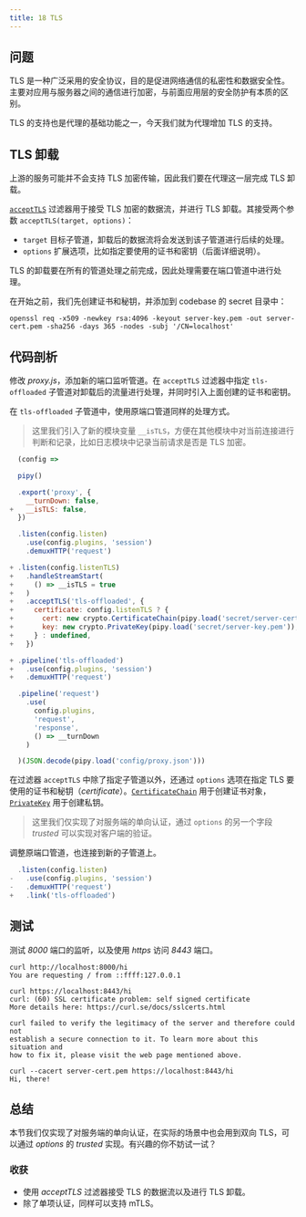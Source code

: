 ```yaml
---
title: 18 TLS
---
```


## 问题

TLS 是一种广泛采用的安全协议，目的是促进网络通信的私密性和数据安全性。主要对应用与服务器之间的通信进行加密，与前面应用层的安全防护有本质的区别。

TLS 的支持也是代理的基础功能之一，今天我们就为代理增加 TLS 的支持。

## TLS 卸载

上游的服务可能并不会支持 TLS 加密传输，因此我们要在代理这一层完成 TLS 卸载。

[`acceptTLS`](/reference/api/Configuration/acceptTLS) 过滤器用于接受 TLS 加密的数据流，并进行 TLS 卸载。其接受两个参数 `acceptTLS(target, options)`：

* `target` 目标子管道，卸载后的数据流将会发送到该子管道进行后续的处理。
* `options` 扩展选项，比如指定要使用的证书和密钥（后面详细说明）。

TLS 的卸载要在所有的管道处理之前完成，因此处理需要在端口管道中进行处理。

在开始之前，我们先创建证书和秘钥，并添加到 codebase 的 secret 目录中：

```shell
openssl req -x509 -newkey rsa:4096 -keyout server-key.pem -out server-cert.pem -sha256 -days 365 -nodes -subj '/CN=localhost'
```

## 代码剖析

修改 *proxy.js*，添加新的端口监听管道。在 `acceptTLS` 过滤器中指定 `tls-offloaded` 子管道对卸载后的流量进行处理，并同时引入上面创建的证书和密钥。

在 `tls-offloaded` 子管道中，使用原端口管道同样的处理方式。

> 这里我们引入了新的模块变量 `__isTLS`，方便在其他模块中对当前连接进行判断和记录，比如日志模块中记录当前请求是否是 TLS 加密。

```js
  (config =>

  pipy()

  .export('proxy', {
    __turnDown: false,
+   __isTLS: false,
  })

  .listen(config.listen)
    .use(config.plugins, 'session')  
    .demuxHTTP('request')

+ .listen(config.listenTLS)
+   .handleStreamStart(
+     () => __isTLS = true
+   )
+   .acceptTLS('tls-offloaded', {
+     certificate: config.listenTLS ? {
+       cert: new crypto.CertificateChain(pipy.load('secret/server-cert.pem')),
+       key: new crypto.PrivateKey(pipy.load('secret/server-key.pem')),
+     } : undefined,
+   })

+ .pipeline('tls-offloaded')
+   .use(config.plugins, 'session')
+   .demuxHTTP('request')

  .pipeline('request')
    .use(
      config.plugins,
      'request',
      'response',
      () => __turnDown
    )

  )(JSON.decode(pipy.load('config/proxy.json')))
```

在过滤器 `acceptTLS` 中除了指定子管道以外，还通过 `options` 选项在指定 TLS 要使用的证书和秘钥（*certificate*）。[`CertificateChain`](/reference/api/crypto/CertificateChain) 用于创建证书对象，[`PrivateKey`](/reference/api/crypto/PrivateKey) 用于创建私钥。

> 这里我们仅实现了对服务端的单向认证，通过 `options` 的另一个字段 *trusted* 可以实现对客户端的验证。

调整原端口管道，也连接到新的子管道上。

```js
  .listen(config.listen)
-   .use(config.plugins, 'session')  
-   .demuxHTTP('request')
+   .link('tls-offloaded')
```

## 测试

测试 *8000* 端口的监听，以及使用 *https* 访问 *8443* 端口。

```shell
curl http://localhost:8000/hi
You are requesting / from ::ffff:127.0.0.1

curl https://localhost:8443/hi
curl: (60) SSL certificate problem: self signed certificate
More details here: https://curl.se/docs/sslcerts.html

curl failed to verify the legitimacy of the server and therefore could not
establish a secure connection to it. To learn more about this situation and
how to fix it, please visit the web page mentioned above.

curl --cacert server-cert.pem https://localhost:8443/hi
Hi, there!
```

## 总结

本节我们仅实现了对服务端的单向认证，在实际的场景中也会用到双向 TLS，可以通过 *options* 的 *trusted* 实现。有兴趣的你不妨试一试？

### 收获

* 使用 *acceptTLS* 过滤器接受 TLS 的数据流以及进行 TLS 卸载。
* 除了单项认证，同样可以支持 mTLS。

